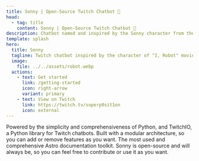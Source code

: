 ```yaml
---
title: Sonny | Open-Source Twitch Chatbot 🤖
head:
  - tag: title
    content: Sonny | Open-Source Twitch Chatbot 🤖
description: Chatbot named and inspired by the Sonny character from the "I, Robot" movie of 2004, and used on my Twitch channel.
template: splash
hero:
  title: Sonny
  tagline: Twitch chatbot inspired by the character of "I, Robot" movie of 2004, and built with Python and TwitchIO.
  image:
    file: ../../assets/robot.webp
  actions:
    - text: Get started
      link: /getting-started
      icon: right-arrow
      variant: primary
    - text: View on Twitch
      link: https://twitch.tv/superp0sit1on
      icon: external
---
```



<CardGrid stagger>
  <Card title="Built with Python & TwitchIO" icon="seti:python">
    Powered by the simplicity and comprehensiveness of Python, and TwitchIO, a Python library for Twitch chatbots.
  </Card>
  <Card title="Fully-modular" icon="puzzle">
    Built with a modular architecture, so you can add or remove features as you want.
  </Card>
  <Card title="Documented with Starlight" icon="starlight">
    The most used and comprehensive Astro documentation toolkit.
  </Card>
  <Card title="Forever open-source!" icon="github">
    Sonny is open-source and will always be, so you can feel free to contribute or use it as you want.
  </Card>
</CardGrid>
